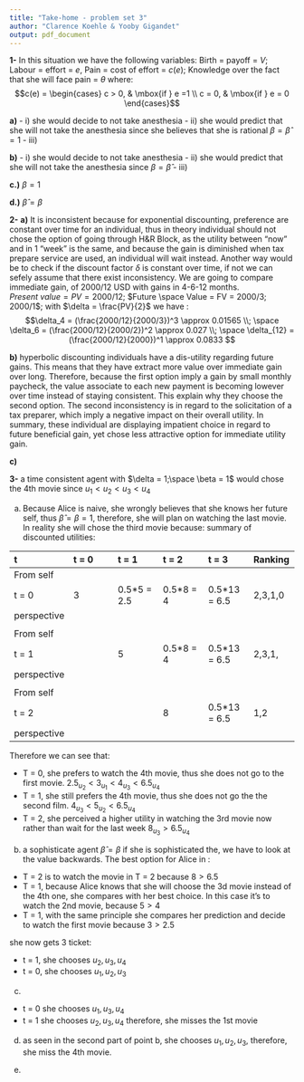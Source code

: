 ```yaml
---
title: "Take-home - problem set 3"
author: "Clarence Koehle & Yooby Gigandet"
output: pdf_document
---
```


**1-**
In this situation we have the following variables:
Birth = payoff = $V$; Labour = effort = $e$, Pain = cost of effort = $c(e)$; Knowledge over the fact that she will face pain = $\theta$
where:
$$c(e) = \begin{cases} c > 0, & \mbox{if } e =1 \\ c = 0, & \mbox{if } e = 0 \end{cases}$$

**a)**
- i) she would decide to not take anesthesia
- ii) she would predict that she will not take the anesthesia since she believes that she is rational $\beta = \hat{\beta} = 1$
- iii)

**b)**
- i) she would decide to not take anesthesia
- ii) she would predict that she will not take the anesthesia since $\beta = \hat{\beta}$
- iii)

**c.)** 
$\beta = 1$

**d.)** 
$\hat{\beta} = \beta$


**2-**
**a)**
It is inconsistent because for exponential discounting, preference are constant over time for an individual, thus in theory individual should not chose the option of going through H&R Block, as the utility between "now" and in 1 "week" is the same, and because the gain is diminished when tax prepare service are used, an individual will wait instead. 
Another way would be to check if the discount factor $\delta$ is constant over time, if not we can sefely assume that there exist inconsistency. We are going to compare immediate gain, of 2000/12 USD with gains in 4-6-12 months.
$Present\ value = PV = 2000/12$; $Future \space Value = FV = 2000/3; 2000/1$;
with $\delta = \frac{PV}{2}$
we have :
$$\delta_4 = (\frac{2000/12}{2000/3})^3 \approx 0.01565 \\; \space \delta_6 = (\frac{2000/12}{2000/2})^2 \approx 0.027 \\; \space \delta_{12} = (\frac{2000/12}{2000})^1 \approx 0.0833  $$

**b)**
hyperbolic discounting individuals have a dis-utility regarding future gains. This means that they have extract more value over immediate gain over long. Therefore, because the first option imply a gain by small monthly paycheck, the value associate to each new payment is becoming lowever over time instead of staying consistent. This explain why they choose the second option. The second inconsistency is in regard to the solicitation of a tax preparer, which imply a negative impact on their overall utility. In summary, these individual are displaying impatient choice in regard to future beneficial gain, yet chose less attractive option for immediate utility gain. 

**c)**

**3-**
a time consistent agent with $\delta = 1;\space \beta = 1$ would chose the 4th movie since $u_1 < u_2 < u_3 < u_4$

a)
Because Alice is naive, she wrongly believes that she knows her future self, thus $\hat{\beta} = \beta = 1$, therefore, she will plan on watching the last movie. In reality she will chose the third movie because:
summary of discounted utilities:

| t         | t = 0 |     t = 1     |     t = 2    |    t = 3     | Ranking |
| :--       | :--   | :--           | :--          | :--          | :--     |
|From self  |       |               |              |              |         |
|t = 0      | 3     | 0.5*5 = 2.5   | 0.5*8 = 4    | 0.5*13 = 6.5 | 2,3,1,0 |
|perspective|       |               |              |              |         |
|           |       |               |              |              |         |
|From self  |       |               |              |              |         |
|t = 1      |       | 5             | 0.5*8 = 4    | 0.5*13 = 6.5 | 2,3,1,  |
|perspective|       |               |              |              |         |
|           |       |               |              |              |         |
|From self  |       |               |              |              |         |
|t = 2      |       |               | 8            | 0.5*13 = 6.5 | 1,2     |
|perspective|       |               |              |              |         |

Therefore we can see that:

- T = 0, she prefers to watch the 4th movie, thus she does not go to the first movie. 
$2.5_{u_2} < 3_{u_1} < 4_{u_3} < 6.5_{u_4}$
- T = 1, she still prefers the 4th movie, thus she does not go the the second film. 
$4_{u_3} < 5_{u_2} < 6.5_{u_4}$
- T = 2, she perceived a higher utility in watching the 3rd movie now rather than wait for the last week 
$8_{u_3} > 6.5_{u_4}$

b) 
a sophisticate agent $\hat{\beta} = \beta$
if she is sophisticated the, we have to look at the value backwards. The best option for Alice in :
- T = 2 is to watch the movie in T = 2 because $8>6.5$
- T = 1, because Alice knows that she will choose the 3d movie instead of the 4th one, she compares with her best choice. In this case it's to watch the 2nd movie, because $5 > 4$
- T = 1, with the same principle she compares her prediction and decide to watch the first movie because $3 > 2.5$

she now gets 3 ticket:

- t = 1, she chooses $u_2, u_3, u_4$
- t = 0, she chooses $u_1, u_2, u_3$

c)
- t = 0 she chooses $u_1, u_3, u_4$
- t = 1 she chooses $u_2, u_3, u_4$
therefore, she misses the 1st movie

d)
as seen in the second part of point b, she chooses $u_1, u_2, u_3$, therefore, she miss the 4th movie. 

e)


